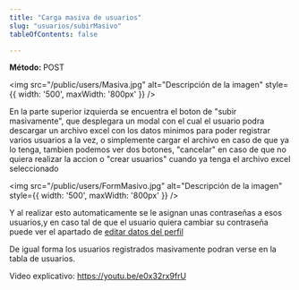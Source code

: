 ```yaml
---
title: "Carga masiva de usuarios"
slug: "usuarios/subirMasivo"
tableOfContents: false

---
```


<p>
  <strong>Método: </strong>
  <span class="sl-badge caution small astro-avdet4wd">POST</span>
</p>

<Tabs>
  <TabItem label="Endpoint">
    <ApiEndpoint url={`/admin/usuarios`}/>
  </TabItem>
</Tabs>

<img src="/public/users/Masiva.jpg" alt="Descripción de la imagen" style={{ width: '500', maxWidth: '800px' }} />

En la parte superior izquierda se encuentra el boton de "subir masivamente", que desplegara un modal con el cual el usuario podra descargar un archivo excel con los 
datos minimos para poder registrar varios usuarios a la vez, o simplemente cargar el archivo en caso de que ya lo tenga, tambien podemos ver dos botones,
"cancelar" en caso de que no quiera realizar la accion o "crear usuarios" cuando ya tenga el archivo excel seleccionado

<img src="/public/users/FormMasivo.jpg" alt="Descripción de la imagen" style={{ width: '500', maxWidth: '800px' }} />

Y al realizar esto automaticamente se le asignan unas contraseñas a esos usuarios,y en caso tal de que el usuario quiera cambiar su contraseña 
puede ver el apartado de <a href="/usuarios/editarperfil">editar datos del perfil</a>

De igual forma los usuarios registrados masivamente podran verse en la tabla de usuarios.

Video explicativo: https://youtu.be/e0x32rx9frU
